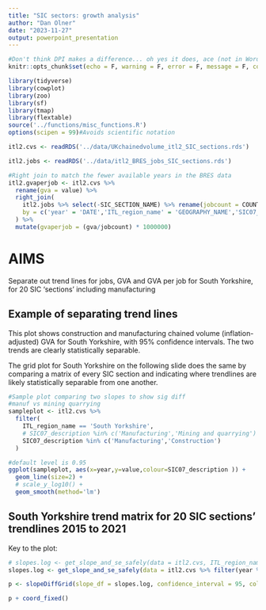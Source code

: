 ```yaml
---
title: "SIC sectors: growth analysis"
author: "Dan Olner"
date: "2023-11-27"
output: powerpoint_presentation
---
```


```r
#Don't think DPI makes a difference... oh yes it does, ace (not in Word though?)
knitr::opts_chunk$set(echo = F, warning = F, error = F, message = F, comment=NA, fig.width = 12, fig.height = 12)

library(tidyverse)
library(cowplot)
library(zoo)
library(sf)
library(tmap)
library(flextable)
source('../functions/misc_functions.R')
options(scipen = 99)#Avoids scientific notation
```

```r
itl2.cvs <- readRDS('../data/UKchainedvolume_itl2_SIC_sections.rds')

itl2.jobs <- readRDS('../data/itl2_BRES_jobs_SIC_sections.rds')

#Right join to match the fewer available years in the BRES data
itl2.gvaperjob <- itl2.cvs %>% 
  rename(gva = value) %>% 
  right_join(
    itl2.jobs %>% select(-SIC_SECTION_NAME) %>% rename(jobcount = COUNT),
    by = c('year' = 'DATE','ITL_region_name' = 'GEOGRAPHY_NAME','SIC07_code' = 'SIC_SECTION_CODE')
  ) %>% 
  mutate(gvaperjob = (gva/jobcount) * 1000000)


```


# AIMS

Separate out trend lines for jobs, GVA and GVA per job for South Yorkshire, for 20 SIC 'sections' including manufacturing


## Example of separating trend lines

This plot shows construction and manufacturing chained volume (inflation-adjusted) GVA for South Yorkshire, with 95% confidence intervals. The two trends are clearly statistically separable.

The grid plot for South Yorkshire on the following slide does the same by comparing a matrix of every SIC section and indicating where trendlines are likely statistically separable from one another.

```r
#Sample plot comparing two slopes to show sig diff
#manuf vs mining quarrying
sampleplot <- itl2.cvs %>%
  filter(
    ITL_region_name == 'South Yorkshire',
    # SIC07_description %in% c('Manufacturing','Mining and quarrying')
    SIC07_description %in% c('Manufacturing','Construction')
  )

#default level is 0.95
ggplot(sampleplot, aes(x=year,y=value,colour=SIC07_description )) +
  geom_line(size=2) +
  # scale_y_log10() +
  geom_smooth(method='lm') 
```

## South Yorkshire trend matrix for 20 SIC sections' trendlines 2015 to 2021

Key to the plot:

> 

```r
# slopes.log <- get_slope_and_se_safely(data = itl2.cvs, ITL_region_name,SIC07_description, y = log(value), x = year)
slopes.log <- get_slope_and_se_safely(data = itl2.cvs %>% filter(year %in% 2015:2021), ITL_region_name,SIC07_description, y = log(value), x = year)

p <- slopeDiffGrid(slope_df = slopes.log, confidence_interval = 95, column_to_grid = SIC07_description, column_to_filter = ITL_region_name, filterval = 'South Yorkshire')

p + coord_fixed()

```





